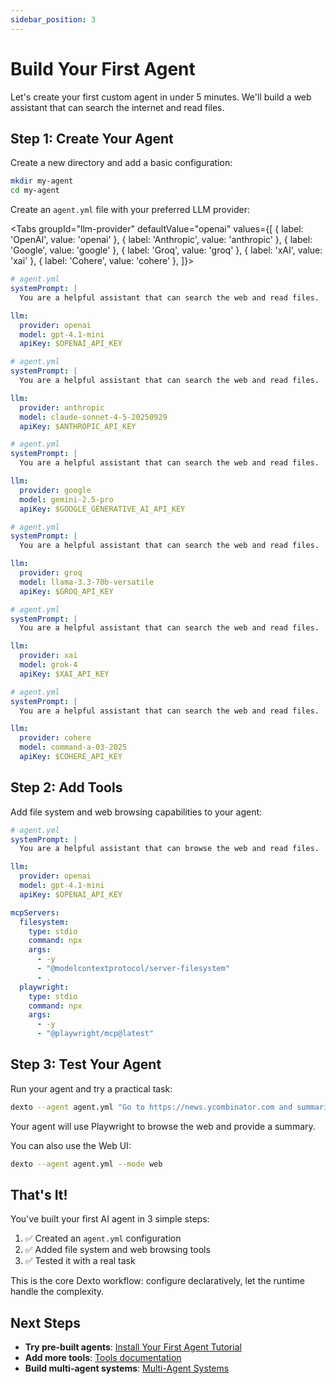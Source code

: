 ```yaml
---
sidebar_position: 3
---
```


# Build Your First Agent


Let's create your first custom agent in under 5 minutes. We'll build a web assistant that can search the internet and read files.

## Step 1: Create Your Agent

Create a new directory and add a basic configuration:

```bash
mkdir my-agent
cd my-agent
```

Create an `agent.yml` file with your preferred LLM provider:

<Tabs groupId="llm-provider" defaultValue="openai" values={[
  { label: 'OpenAI', value: 'openai' },
  { label: 'Anthropic', value: 'anthropic' },
  { label: 'Google', value: 'google' },
  { label: 'Groq', value: 'groq' },
  { label: 'xAI', value: 'xai' },
  { label: 'Cohere', value: 'cohere' },
]}> 
  <TabItem value="openai">

```yaml
# agent.yml
systemPrompt: |
  You are a helpful assistant that can search the web and read files.

llm:
  provider: openai
  model: gpt-4.1-mini
  apiKey: $OPENAI_API_KEY
```

  </TabItem>
  <TabItem value="anthropic">

```yaml
# agent.yml
systemPrompt: |
  You are a helpful assistant that can search the web and read files.

llm:
  provider: anthropic
  model: claude-sonnet-4-5-20250929
  apiKey: $ANTHROPIC_API_KEY
```

  </TabItem>
  <TabItem value="google">

```yaml
# agent.yml
systemPrompt: |
  You are a helpful assistant that can search the web and read files.

llm:
  provider: google
  model: gemini-2.5-pro
  apiKey: $GOOGLE_GENERATIVE_AI_API_KEY
```

  </TabItem>
  <TabItem value="groq">

```yaml
# agent.yml
systemPrompt: |
  You are a helpful assistant that can search the web and read files.

llm:
  provider: groq
  model: llama-3.3-70b-versatile
  apiKey: $GROQ_API_KEY
```

  </TabItem>
  <TabItem value="xai">

```yaml
# agent.yml
systemPrompt: |
  You are a helpful assistant that can search the web and read files.

llm:
  provider: xai
  model: grok-4
  apiKey: $XAI_API_KEY
```

  </TabItem>
  <TabItem value="cohere">

```yaml
# agent.yml
systemPrompt: |
  You are a helpful assistant that can search the web and read files.

llm:
  provider: cohere
  model: command-a-03-2025
  apiKey: $COHERE_API_KEY
```

  </TabItem>
</Tabs>

## Step 2: Add Tools

Add file system and web browsing capabilities to your agent:

```yaml
# agent.yml
systemPrompt: |
  You are a helpful assistant that can browse the web and read files.

llm:
  provider: openai
  model: gpt-4.1-mini
  apiKey: $OPENAI_API_KEY

mcpServers:
  filesystem:
    type: stdio
    command: npx
    args:
      - -y
      - "@modelcontextprotocol/server-filesystem"
      - .
  playwright:
    type: stdio
    command: npx
    args:
      - -y
      - "@playwright/mcp@latest"
```

## Step 3: Test Your Agent

Run your agent and try a practical task:

```bash
dexto --agent agent.yml "Go to https://news.ycombinator.com and summarize the top 3 stories"
```

Your agent will use Playwright to browse the web and provide a summary.

You can also use the Web UI:

```bash
dexto --agent agent.yml --mode web
```


## That's It!

You've built your first AI agent in 3 simple steps:

1. ✅ Created an `agent.yml` configuration
2. ✅ Added file system and web browsing tools  
3. ✅ Tested it with a real task

This is the core Dexto workflow: configure declaratively, let the runtime handle the complexity.

## Next Steps

- **Try pre-built agents**: [Install Your First Agent Tutorial](./install-first-agent-tutorial)
- **Add more tools**: [Tools documentation](../concepts/tools.md)
- **Build multi-agent systems**: [Multi-Agent Systems](../tutorials/multi-agent-systems.md)
